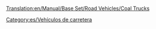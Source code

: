 [[Translation:en/Manual/Base Set/Road Vehicles/Coal Trucks]]

{{es/Vehículo de carretera|nombre    = Camión Carbonero Balogh
  |imagen    = en/Balogh Coal Truck.png
  |precio    = 8.856 € (4.428 £)
  |velocidad = 48 km/h (30 mph)
  |coste     = 842 € (421 £)
  |diseño    = 1935
  |duración  = 15
  |capacidad = 20 toneladas de carbón
}}
{{es/Vehículo de carretera|nombre    = Camión Carbonero Uhl
  |imagen    = en/Uhl Coal Truck.png
  |precio    = 10.496 € (5.248 £)
  |velocidad = 88 km/h (55 mph)
  |coste     = 1.574 € (787 £)
  |diseño    = 1975
  |duración  = 15
  |capacidad = 25 toneladas de carbón
}}
{{es/Vehículo de carretera|nombre    = Camión carbonero DW
  |imagen    = en/DW Coal Truck.png
  |precio    = 11.316 € (5.658 £)
  |velocidad = 112 km/h (70 mph)
  |coste     = 2.250 € (1.125 £)
  |diseño    = 2014
  |duración  = 15
  |capacidad = 28 toneladas de carbón
}}


[[Category:es/Vehículos de carretera]]